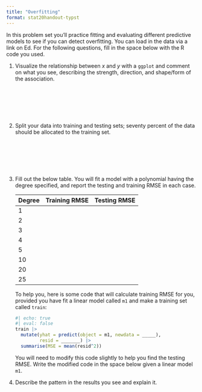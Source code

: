 ```yaml
---
title: "Overfitting"
format: stat20handout-typst
---
```



In this problem set you'll practice fitting and evaluating different predictive models to see if you can detect overfitting. You can load in the data via a link on Ed. For the following questions, fill in the space below with the R code you used.




@. Visualize the relationship between $x$ and $y$ with a `ggplot` and comment on what you see, describing the strength, direction, and shape/form of the association.


\

\

\




@. Split your data into training and testing sets; seventy percent of the data should be allocated to the training set.

\

\

\

@. Fill out the below table. You will fit a model with a polynomial having the degree specified, and report the testing and training $\text{RMSE}$ in each case. 
    
    | Degree | Training RMSE | Testing RMSE |
    |--------|---------------|--------------|
    | 1      |               |              |
    | 2      |               |              |
    | 3      |               |              |
    | 4      |               |              |
    | 5      |               |              |
    | 10     |               |              |
    | 20     |               |              |
    | 25     |               |              |
    
    To help you, here is some code that will calculate training     $\text{RMSE}$ for you, provided you have fit a linear model called     `m1` and make a training set called `train`:
    
    ```r
    #| echo: true
    #| eval: false
    train |>
      mutate(yhat = predict(object = m1, newdata = _____),
             resid = _______) |>
      summarise(MSE = mean(resid^2))
    ```
    
    You will need to modify this code slightly to help you find the testing RMSE. Write the modified code in the space below given a linear model `m1`.








@. Describe the pattern in the results you see and explain it. 


